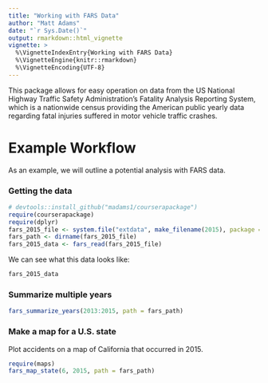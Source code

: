 ```yaml
---
title: "Working with FARS Data"
author: "Matt Adams"
date: "`r Sys.Date()`"
output: rmarkdown::html_vignette
vignette: >
  %\VignetteIndexEntry{Working with FARS Data}
  %\VignetteEngine{knitr::rmarkdown}
  %\VignetteEncoding{UTF-8}
---
```


This package allows for easy operation on data from the US National Highway Traffic Safety Administration's Fatality Analysis Reporting System, which is a nationwide census providing the American public yearly data regarding fatal injuries suffered in motor vehicle traffic crashes.

# Example Workflow

As an example, we will outline a potential analysis with FARS data.

### Getting the data

```r
# devtools::install_github("madams1/courserapackage")
require(courserapackage)
require(dplyr)
fars_2015_file <- system.file("extdata", make_filename(2015), package = "courserapackage")
fars_path <- dirname(fars_2015_file)
fars_2015_data <- fars_read(fars_2015_file)
```

We can see what this data looks like:

```r
fars_2015_data
```

### Summarize multiple years

```r
fars_summarize_years(2013:2015, path = fars_path)
```


### Make a map for a U.S. state

Plot accidents on a map of California that occurred in 2015.

```r
require(maps)
fars_map_state(6, 2015, path = fars_path)
```

